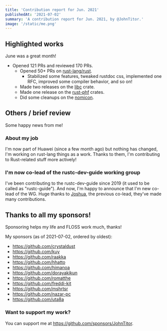 ```yaml
---
title: 'Contribution report for Jun. 2021'
publishedAt: '2021-07-02'
summary: 'A contribution report for Jun. 2021, by @JohnTitor.'
image: '/static/me.png'
---
```


## Highlighted works

June was a great month!

- Opened 121 PRs and reviewed 170 PRs.
  - Opened 50+ PRs on [rust-lang/rust].
    - Stabilized some features, tweaked rustdoc css, implemented one RFC, improved some compiler behavior, and so on!
  - Made two releases on the [libc] crate.
  - Made one release on the [rust-phf] crates.
  - Did some cleanups on the [nomicon].

[rust-lang/rust]: https://github.com/rust-lang/rust
[libc]: https://github.com/rust-lang/libc
[rust-phf]: https://github.com/rust-phf/rust-phf
[nomicon]: https://doc.rust-lang.org/nightly/nomicon/

## Others / brief review

Some happy news from me!

### About my job

I'm now part of Huawei (since a few month ago) but nothing has changed, I'm working on rust-lang things as a work.
Thanks to them, I'm contributing to Rust-related stuff more actively!

### I'm now co-lead of the rustc-dev-guide working group

I've been contributing to the rustc-dev-guide since 2019 (it used to be called as "rustc-guide").
And now, I'm happy to announce that I'm new co-lead of the WG.
Huge thanks to [Joshua], the previous co-lead, they've made many contributions.

[joshua]: https://github.com/jyn514

## Thanks to all my sponsors!

Sponsoring helps my life and FLOSS work much, thanks!

My sponsors (as of 2021-07-02, ordered by oldest):

- <https://github.com/crystaldust>
- <https://github.com/kuy>
- <https://github.com/raakka>
- <https://github.com/hhatto>
- <https://github.com/himanoa>
- <https://github.com/dorayakikun>
- <https://github.com/romatthe>
- <https://github.com/freddi-kit>
- <https://github.com/mshrtsr>
- <https://github.com/nazar-pc>
- <https://github.com/uta8a>

### Want to support my work?

You can support me at <https://github.com/sponsors/JohnTitor>.
